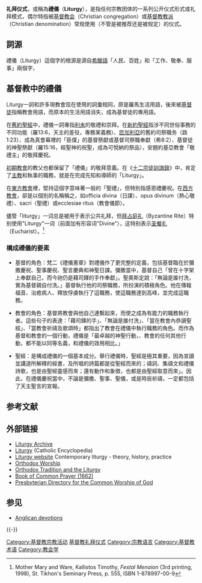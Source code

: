 {{擴充|time=2013-05-04}}
{{基督教}}

'''礼拜仪式'''，或稱為'''禮儀'''（'''Liturgy'''），是指任何宗教团体的一系列公开仪式形式或礼拜模式，偶尔特指被[[基督教会|基督教会]]（Christian congregation）或[[基督教教派|基督教教派]]（Christian denomination）常规使用（不管是被推荐还是被规定）的仪式。 

== 詞源 ==
禮儀（Liturgy）這個字的根源是源自[[希臘語|希臘語]]「人民、百姓」和「工作、敬奉、服事」兩個字，{{OR|中文翻譯為：「禮儀」，也取《[[禮記|禮記]]》：「禮者履也。」，將履作act行動之意，但非完美之翻譯。|time=2021-8-28}}

== 基督教中的禮儀 ==
Liturgy一詞和許多現教會现在使用的詞彙相同，原是羅馬生活用語，後來被[[基督徒|基督徒]]指稱教會用語，而原本的生活用語消失，成為基督徒的專用語。

在[[舊約聖經|舊約聖經]]中，禮儀一詞專指[[利未|利未]]的敬禮和崇拜。在[[新約聖經|新約聖經]]指涉不同世俗事務的不同功能（羅13:6，天主的差役，專務某義務）、[[匝加利亞|匝加利亞]]的舊約司祭職务（路1:23）、成為真會幕裡的「臣僕」的基督祭獻或基督司祭職奉獻（希8:2）、基督徒的神聖祭獻（羅15:16，經聖神的祝聖，成為可悅納的祭品），安題約基亞教會「敬禮主」的敬拜慶祝。

[[初期教會|初期教會]]的教父也都保留了「禮儀」的敬拜意義。在《[[十二使徒遺訓|十二宗徒訓誨錄]]》中，肯定了[[主教|主教]]和執事的職務，就是在完成先知和導師的「Liturgy」。

在[[東方教會|東方教會]]裡，堅持這個字意味著一般的「聖禮」，但特別指感恩禮慶祝。在[[西方教會|西方教會]]，卻是以個別的名稱稱之，如officia divina（日課）、opus divinum（熱心敬禮）、sacri（聖禮）或ecclesiae ritus（教會儀節）。

儘管「liturgy」一词总是被用于表示公共礼拜，但[[拜占庭礼|拜占庭礼]]（Byzantine Rite）特别使用"Liturgy"一词（前面加有形容词"Divine"），这特别表示[[圣餐礼|圣餐礼]]（Eucharist）。<ref>Mother Mary and Ware, Kallistos Timothy, ''Festal Menaion'' (3rd printing, 1998), St. Tikhon's Seminary Press, p. 555, ISBN 1-878997-00-9</ref>

===構成禮儀的要素===
* 基督的角色：梵二《禮儀憲章》對禮儀作了更完整的定義，包括基督臨在於彌撒慶祝、聖事慶祝、聖言慶典和神聖日課。彌撒當中，基督自己「曾在十字架上奉獻自己，而今祂仍是藉司鐸的手作奉獻」。聖奧斯定說：「無論是誰付洗，實為基督親自付洗。」基督執行他的司祭職務，所扮演的積極角色。他在傳報福音、治癒病人、釋放俘虜執行了這職務，使這職務達到高峰，並完成這職務。

* 教會的角色：基督將教會與他自己連繫起來，而使之成為有能力的職務執行者。這些句子的表達：「藉司鐸的手」、「無論是誰付洗」、「當在教會內恭讀聖經」、「當教會祈禱及歌頌時」都指出了教會在禮儀中執行職務的角色。而作為基督和教會的一個行動，禮儀是「最卓越的神聖行動，、教會的任何其他行動，都不能以同等名義，和禮儀的效用相比。」

* 聖經：是構成禮儀的一個基本成分。舉行禮儀時，聖經是極其重要，因為宣讀並講道所解釋的經書，及所唱的詩篇都是從聖經而來的；禱詞、集禱文和禮儀詩歌，也是由聖經靈感而來；還有動作和象徵，也都是由聖經取意而來」。因此，在禮儀慶祝當中，不論是彌撒、聖事、聖儀，或是時辰祈禱，一定都包括了天主聖言的宣報。

==参考文献==
{{Reflist}}

==外部链接==
*[http://www.liturgies.net Liturgy Archive] {{Wayback|url=http://www.liturgies.net/ |date=20040410124949 }}
*[http://www.newadvent.org/cathen/09306a.htm Liturgy] {{Wayback|url=http://www.newadvent.org/cathen/09306a.htm |date=20000816192606 }} (Catholic Encyclopedia)
*[http://www.Liturgy.co.nz Liturgy website] Contemporary liturgy - theory, history, practice
*[http://www.goarch.org/en/ourfaith/articles/article7118.asp Orthodox Worship]
*[https://web.archive.org/web/20110119105305/http://www.saintsconstantineandelena.org/Liturgy/liturgy1.htm Orthodox Tradition and the Liturgy]
*[http://www.eskimo.com/~lhowell/bcp1662/ Book of Common Prayer (1662)]
*[http://www.opc.org/BCO/DPW.html Presbyterian Directory for the Common Worship of God]

== 参见 ==
{{Portal box|基督教}}
* [[Anglican_devotions|Anglican devotions]]

{{-}}
{{基督教神学}}
{{基督教页脚}}

{{Authority control}}

[[Category:基督教宗教活动|Category:基督教宗教活动]]
[[Category:基督教礼拜仪式|]]
[[Category:宗教语言|Category:宗教语言]]
[[Category:基督教术语|Category:基督教术语]]
[[Category:教会学|Category:教会学]]